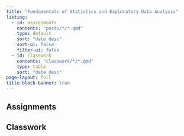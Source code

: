 ```yaml
---
title: "Fundamentals of Statistics and Exploratory Data Analysis"
listing: 
  - id: assignments
    contents: "posts/*/*.qmd"
    type: default
    sort: "date desc"
    sort-ui: false
    filter-ui: false
  - id: classwork
    contents: "classwork/*/*.qmd"
    type: table
    sort: "date desc"
page-layout: full
title-block-banner: true
---
```


## Assignments

::: {#assignments}
:::


## Classwork

::: {#classwork}
:::
